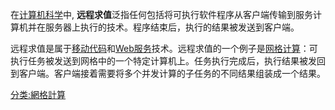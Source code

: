 {{求值策略}}
在[[计算机科学|计算机科学]]中, '''远程求值'''泛指任何包括将可执行软件程序从客户端传输到服务计算机并在服务器上执行的技术。程序结束后，执行的结果被发送到客户端。


远程求值是属于[[移动代码|移动代码]]和[[Web服务|Web服务]]技术。远程求值的一个例子是[[网格计算|网格计算]]：可执行任务被发送到网格中的一个特定计算机上。任务执行完成后，执行结果被发回到客户端。客户端接着需要将多个并发计算的子任务的不同结果组装成一个结果。

[[分类:網格計算|分类:網格計算]]

{{计算机小作品}}